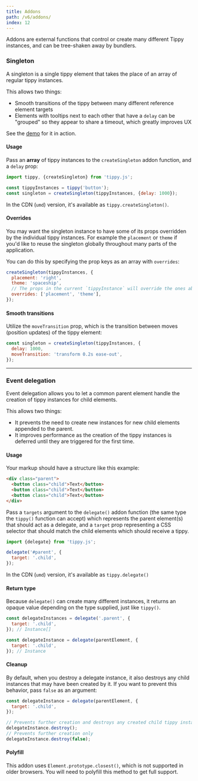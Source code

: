 ```yaml
---
title: Addons
path: /v6/addons/
index: 12
---
```


Addons are external functions that control or create many different Tippy
instances, and can be tree-shaken away by bundlers.

### Singleton

A singleton is a single tippy element that takes the place of an array of
regular tippy instances.

This allows two things:

- Smooth transitions of the tippy between many different reference element
  targets
- Elements with tooltips next to each other that have a `delay` can be "grouped"
  so they appear to share a timeout, which greatly improves UX

See the [demo](/#singleton) for it in action.

#### Usage

Pass an **array** of tippy instances to the `createSingleton` addon function,
and a `delay` prop:

```js
import tippy, {createSingleton} from 'tippy.js';

const tippyInstances = tippy('button');
const singleton = createSingleton(tippyInstances, {delay: 1000});
```

In the CDN (`umd`) version, it's available as `tippy.createSingleton()`.

#### Overrides

You may want the singleton instance to have some of its props overridden by the
individual tippy instances. For example the `placement` or `theme` if you'd like
to reuse the singleton globally throughout many parts of the application.

You can do this by specifying the prop keys as an array with `overrides`:

```js
createSingleton(tippyInstances, {
  placement: 'right',
  theme: 'spaceship',
  // The props in the current `tippyInstance` will override the ones above
  overrides: ['placement', 'theme'],
});
```

#### Smooth transitions

Utilize the `moveTransition` prop, which is the transition between moves
(position updates) of the tippy element:

```js
const singleton = createSingleton(tippyInstances, {
  delay: 1000,
  moveTransition: 'transform 0.2s ease-out',
});
```

---

### Event delegation

Event delegation allows you to let a common parent element handle the creation
of tippy instances for child elements.

This allows two things:

- It prevents the need to create new instances for new child elements appended
  to the parent.
- It improves performance as the creation of the tippy instances is deferred
  until they are triggered for the first time.

#### Usage

Your markup should have a structure like this example:

```html
<div class="parent">
  <button class="child">Text</button>
  <button class="child">Text</button>
  <button class="child">Text</button>
</div>
```

Pass a `targets` argument to the `delegate()` addon function (the same type the
`tippy()` function can accept) which represents the parent element(s) that
should act as a delegate, and a `target` prop representing a CSS selector that
should match the child elements which should receive a tippy.

```js
import {delegate} from 'tippy.js';

delegate('#parent', {
  target: '.child',
});
```

In the CDN (`umd`) version, it's available as `tippy.delegate()`

#### Return type

Because `delegate()` can create many different instances, it returns an opaque
value depending on the type supplied, just like `tippy()`.

```js
const delegateInstances = delegate('.parent', {
  target: '.child',
}); // Instance[]

const delegateInstance = delegate(parentElement, {
  target: '.child',
}); // Instance
```

#### Cleanup

By default, when you destroy a delegate instance, it also destroys any child
instances that may have been created by it. If you want to prevent this
behavior, pass `false` as an argument:

```js
const delegateInstance = delegate(parentElement, {
  target: '.child',
});

// Prevents further creation and destroys any created child tippy instances
delegateInstance.destroy();
// Prevents further creation only
delegateInstance.destroy(false);
```

#### Polyfill

This addon uses `Element.prototype.closest()`, which is not supported in older
browsers. You will need to polyfill this method to get full support.
